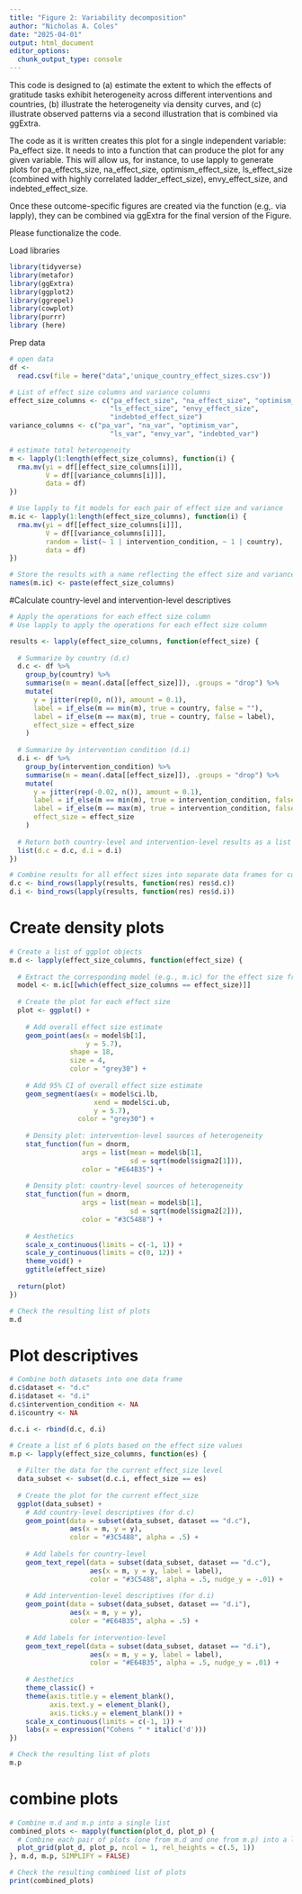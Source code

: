 ```yaml
---
title: "Figure 2: Variability decomposition"
author: "Nicholas A. Coles"
date: "2025-04-01"
output: html_document
editor_options: 
  chunk_output_type: console
---
```

This code is designed to (a) estimate the extent to which the effects of gratitude tasks exhibit heterogeneity across different interventions and countries, (b) illustrate the heterogeneity via density curves, and (c) illustrate observed patterns via a second illustration that is combined via ggExtra.

The code as it is written creates this plot for a single independent variable: Pa_effect size. It needs to into a function that can produce the plot for any given variable. This will allow us, for instance, to use lapply to generate plots for pa_effects_size, na_effect_size, optimism_effect_size, ls_effect_size (combined with highly correlated ladder_effect_size), envy_effect_size, and indebted_effect_size.

Once these outcome-specific figures are created via the function (e.g,. via lapply), they can be combined via ggExtra for the final version of the Figure.

Please functionalize the code.

Load libraries
```r
library(tidyverse)
library(metafor)
library(ggExtra)
library(ggplot2)
library(ggrepel)
library(cowplot)
library(purrr)
library (here)
```

Prep data
```r
# open data
df <- 
  read.csv(file = here("data",'unique_country_effect_sizes.csv'))

# List of effect size columns and variance columns
effect_size_columns <- c("pa_effect_size", "na_effect_size", "optimism_effect_size",
                         "ls_effect_size", "envy_effect_size",
                         "indebted_effect_size")
variance_columns <- c("pa_var", "na_var", "optimism_var",
                         "ls_var", "envy_var", "indebted_var")

# estimate total heterogeneity
m <- lapply(1:length(effect_size_columns), function(i) {
  rma.mv(yi = df[[effect_size_columns[i]]],
         V = df[[variance_columns[i]]],
         data = df)
})

# Use lapply to fit models for each pair of effect size and variance
m.ic <- lapply(1:length(effect_size_columns), function(i) {
  rma.mv(yi = df[[effect_size_columns[i]]],
         V = df[[variance_columns[i]]],
         random = list(~ 1 | intervention_condition, ~ 1 | country),
         data = df)
})

# Store the results with a name reflecting the effect size and variance pair
names(m.ic) <- paste(effect_size_columns)

```

#Calculate country-level and intervention-level descriptives
```r

# Apply the operations for each effect size column
# Use lapply to apply the operations for each effect size column

results <- lapply(effect_size_columns, function(effect_size) {
  
  # Summarize by country (d.c)
  d.c <- df %>% 
    group_by(country) %>% 
    summarise(m = mean(.data[[effect_size]]), .groups = "drop") %>%
    mutate(
      y = jitter(rep(0, n()), amount = 0.1), 
      label = if_else(m == min(m), true = country, false = ""),
      label = if_else(m == max(m), true = country, false = label),
      effect_size = effect_size 
    )
  
  # Summarize by intervention condition (d.i)
  d.i <- df %>% 
    group_by(intervention_condition) %>% 
    summarise(m = mean(.data[[effect_size]]), .groups = "drop") %>%
    mutate(
      y = jitter(rep(-0.02, n()), amount = 0.1), 
      label = if_else(m == min(m), true = intervention_condition, false = ""),
      label = if_else(m == max(m), true = intervention_condition, false = label),
      effect_size = effect_size
    )
  
  # Return both country-level and intervention-level results as a list
  list(d.c = d.c, d.i = d.i)
})

# Combine results for all effect sizes into separate data frames for country and intervention
d.c <- bind_rows(lapply(results, function(res) res$d.c))
d.i <- bind_rows(lapply(results, function(res) res$d.i))

```

# Create density plots
```r
# Create a list of ggplot objects
m.d <- lapply(effect_size_columns, function(effect_size) {
  
  # Extract the corresponding model (e.g., m.ic) for the effect size from the list of models
  model <- m.ic[[which(effect_size_columns == effect_size)]]
  
  # Create the plot for each effect size
  plot <- ggplot() +
    
    # Add overall effect size estimate
    geom_point(aes(x = model$b[1], 
                   y = 5.7),
               shape = 18,
               size = 4,
               color = "grey30") +
    
    # Add 95% CI of overall effect size estimate
    geom_segment(aes(x = model$ci.lb, 
                     xend = model$ci.ub, 
                     y = 5.7),
                 color = "grey30") +
    
    # Density plot: intervention-level sources of heterogeneity
    stat_function(fun = dnorm, 
                  args = list(mean = model$b[1], 
                              sd = sqrt(model$sigma2[1])), 
                  color = "#E64B35") +
    
    # Density plot: country-level sources of heterogeneity
    stat_function(fun = dnorm, 
                  args = list(mean = model$b[1], 
                              sd = sqrt(model$sigma2[2])), 
                  color = "#3C5488") +
    
    # Aesthetics
    scale_x_continuous(limits = c(-1, 1)) +
    scale_y_continuous(limits = c(0, 12)) +
    theme_void() +
    ggtitle(effect_size)
  
  return(plot)
})

# Check the resulting list of plots
m.d

```

# Plot descriptives
```r

# Combine both datasets into one data frame
d.c$dataset <- "d.c"
d.i$dataset <- "d.i"
d.c$intervention_condition <- NA
d.i$country <- NA

d.c.i <- rbind(d.c, d.i)

# Create a list of 6 plots based on the effect size values
m.p <- lapply(effect_size_columns, function(es) {
  
  # Filter the data for the current effect_size level
  data_subset <- subset(d.c.i, effect_size == es)
  
  # Create the plot for the current effect_size
  ggplot(data_subset) +
    # Add country-level descriptives (for d.c)
    geom_point(data = subset(data_subset, dataset == "d.c"),
               aes(x = m, y = y), 
               color = "#3C5488", alpha = .5) +
    
    # Add labels for country-level
    geom_text_repel(data = subset(data_subset, dataset == "d.c"),
                    aes(x = m, y = y, label = label),
                    color = "#3C5488", alpha = .5, nudge_y = -.01) +
    
    # Add intervention-level descriptives (for d.i)
    geom_point(data = subset(data_subset, dataset == "d.i"),
               aes(x = m, y = y),
               color = "#E64B35", alpha = .5) +
    
    # Add labels for intervention-level
    geom_text_repel(data = subset(data_subset, dataset == "d.i"),
                    aes(x = m, y = y, label = label),
                    color = "#E64B35", alpha = .5, nudge_y = .01) +
    
    # Aesthetics
    theme_classic() +
    theme(axis.title.y = element_blank(),
          axis.text.y = element_blank(), 
          axis.ticks.y = element_blank()) +
    scale_x_continuous(limits = c(-1, 1)) +
    labs(x = expression("Cohens " * italic('d')))
})

# Check the resulting list of plots
m.p

```

# combine plots
```r
# Combine m.d and m.p into a single list
combined_plots <- mapply(function(plot_d, plot_p) {
  # Combine each pair of plots (one from m.d and one from m.p) into a list
  plot_grid(plot_d, plot_p, ncol = 1, rel_heights = c(.5, 1))
}, m.d, m.p, SIMPLIFY = FALSE)

# Check the resulting combined list of plots
print(combined_plots)

```
